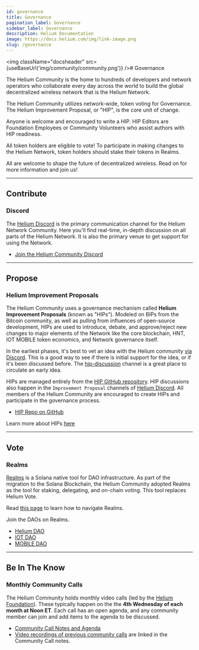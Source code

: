 ```yaml
---
id: governance
title: Governance
pagination_label: Governance
sidebar_label: Governance
description: Helium Documentation
image: https://docs.helium.com/img/link-image.png
slug: /governance
---
```



<img className="docsheader" src={useBaseUrl('img/community/community.png')} /># Governance

The Helium Community is the home to hundreds of developers and network operators who collaborate
every day across the world to build the global decentralized wireless network that is the Helium
Network.

The Helium Community utilizes network-wide, token voting for Governance. The Helium Improvement
Proposal, or "HIP", is the core unit of change.

Anyone is welcome and encouraged to write a HIP. HIP Editors are Foundation Employees or Community
Volunteers who assist authors with HIP readiness.

All token holders are eligible to vote! To participate in making changes to the Helium Network,
token holders should stake their tokens in Realms.

All are welcome to shape the future of decentralized wireless. Read on for more information and join
us!

---

## Contribute

### Discord

The [Helium Discord](https://discord.gg/helium) is the primary communication channel for the Helium
Network Community. Here you'll find real-time, in-depth discussion on all parts of the Helium
Network. It is also the primary venue to get support for using the Network.

- [Join the Helium Community Discord](https://discord.gg/helium)

---

## Propose

### Helium Improvement Proposals

The Helium Community uses a governance mechanism called **Helium Improvement Proposals** (known as
"HIPs"). Modeled on BIPs from the Bitcoin community, as well as pulling from influences of
open-source development, HIPs are used to introduce, debate, and approve/reject new changes to major
elements of the Network like the core blockchain, HNT, IOT MOBILE token economics, and Network
governance itself.

In the earliest phases, it's best to vet an idea with the Helium community
[via Discord](https://discord.gg/helium). This is a good way to see if there is initial support for
the idea, or if it's been discussed before. The
[hip-discussion](discord://discord.com/channels/404106811252408320/730243559873052754) channel is a
great place to circulate an early idea.

HIPs are managed entirely from the [HIP GitHub repository](https://github.com/helium/HIP). HIP
discussions also happen in the `Improvement Proposal` channels of
[Helium Discord](https://discord.gg/helium). All members of the Helium Community are encouraged to
create HIPs and participate in the governance process.

- [HIP Repo on GitHub](https://github.com/helium/HIP)

Learn more about HIPs [here](/hip)

---

## Vote

### Realms

[Realms](https://app.realms.today/) is a Solana native tool for DAO infrastructure. As part of the
migration to the Solana Blockchain, the Helium Community adopted Realms as the tool for staking,
delegating, and on-chain voting. This tool replaces Helium Vote.

Read [this page](/vote-escrow/realms) to learn how to navigate Realms.

Join the DAOs on Realms.

- [Helium DAO](https://www.realms.heliumvote.com/dao/hnt)
- [IOT DAO](https://www.realms.heliumvote.com/dao/iot)
- [MOBILE DAO](https://www.realms.heliumvote.com/dao/mobile)

---

## Be In The Know

### Monthly Community Calls

The Helium Community holds monthly video calls (led by the
[Helium Foundation](https://www.helium.foundation/)). These typically happen on the the **4th
Wednesday of each month at Noon ET**. Each call has an open agenda, and any community member can
join and add items to the agenda to be discussed.

- [Community Call Notes and Agenda](https://docs.google.com/document/d/1bMm2alBigBj3detA775Dn0Gz9UM5XczAeK9vnjBB3l0/edit#)
- [Video recordings of previous community calls](https://helium.foundation/community-call) are
  linked in the Community Call notes.
